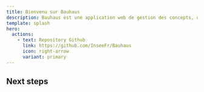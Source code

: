 ```yaml
---
title: Bienvenu sur Bauhaus
description: Bauhaus est une application web de gestion des concepts, des nomenclatures et d'autres objets statistiques.
template: splash
hero:
  actions:
    - text: Repository Github
      link: https://github.com/InseeFr/Bauhaus
      icon: right-arrow
      variant: primary
---
```



## Next steps

<CardGrid stagger>
	<LinkCard
      title="Getting Started"
      description="Apprendre comment démarrer le projet en tant que développeur"
      href="/Bauhaus/guides/getting-started/"
    />
    <LinkCard
      title="User Guide - Concept"
      description="Apprendre comment utiliser le module Concept"
      href="/Bauhaus/guides/user-guide/concept/"
    />
    <LinkCard
          title="User Guide - Classification"
          description="Apprendre comment utiliser le module Classification"
          href="/Bauhaus/guides/user-guide/classification/"
        />
    <LinkCard
          title="User Guide - Operation"
          description="Apprendre comment utiliser le module Operation"
          href="/Bauhaus/guides/user-guide/operation/"
        />
    <LinkCard
          title="User Guide - Structure"
          description="Apprendre comment utiliser le module Structure"
          href="/Bauhaus/guides/user-guide/structure/"
        />


</CardGrid>
